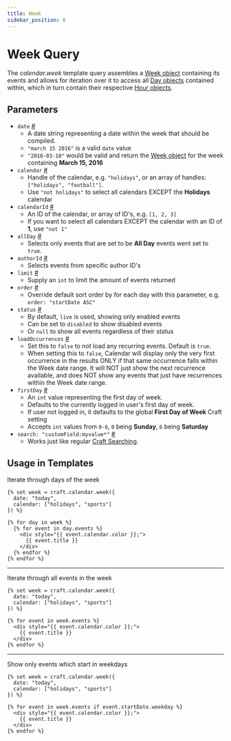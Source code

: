 ```yaml
---
title: Week
sidebar_position: 6
---
```


# Week Query

The _calendar.week_ template query assembles a [Week object](../objects/week.mdx) containing its events and allows for iteration over it to access all [Day objects](../objects/day.mdx) contained within, which in turn contain their respective [Hour objects](../objects/hour.mdx).

## Parameters

- `date` <a href="#param-date" id="param-date" className="docs-anchor">#</a>
  - A date string representing a date within the week that should be compiled.
  - `"march 15 2016"` is a valid `date` value
  - `"2016-03-10"` would be valid and return the [Week object](../objects/week.mdx) for the week containing **March 15, 2016**
- `calendar` <a href="#param-calendar" id="param-calendar" className="docs-anchor">#</a>
  - Handle of the calendar, e.g. `"holidays"`, or an array of handles: `["holidays", "football"]`.
  - Use `"not holidays"` to select all calendars EXCEPT the **Holidays** calendar
- `calendarId` <a href="#param-calendar-id" id="param-calendar-id" className="docs-anchor">#</a>
  - An ID of the calendar, or array of ID's, e.g. `[1, 2, 3]`
  - If you want to select all calendars EXCEPT the calendar with an ID of **1**, use `"not 1"`
- `allDay` <a href="#param-all-day" id="param-all-day" className="docs-anchor">#</a>
  - Selects only events that are set to be **All Day** events went set to `true`.
- `authorId` <a href="#param-author-id" id="param-author-id" className="docs-anchor">#</a>
  - Selects events from specific author ID's
- `limit` <a href="#param-limit" id="param-limit" className="docs-anchor">#</a>
  - Supply an `int` to limit the amount of events returned
- `order` <a href="#param-order" id="param-order" className="docs-anchor">#</a>
  - Override default sort order by for each day with this parameter, e.g. `order: "startDate ASC"`
- `status` <a href="#param-status" id="param-status" className="docs-anchor">#</a>
  - By default, `live` is used, showing only enabled events
  - Can be set to `disabled` to show disabled events
  - Or `null` to show all events regardless of their status
- `loadOccurrences` <a href="#param-load-occurrences" id="param-load-occurrences" className="docs-anchor">#</a>
  - Set this to `false` to not load any recurring events. Default is `true`.
  - When setting this to `false`, Calendar will display only the very first occurrence in the results ONLY if that same occurrence falls within the Week date range. It will NOT just show the next recurrence available, and does NOT show any events that just have recurrences within the Week date range.
- `firstDay` <a href="#param-first-day" id="param-first-day" className="docs-anchor">#</a>
  - An `int` value representing the first day of week.
  - Defaults to the currently logged in user's first day of week.
  - If user not logged in, it defaults to the global **First Day of Week** Craft setting
  - Accepts `int` values from `0-6`, `0` being **Sunday**, `6` being **Saturday**
- `search: "customField:myvalue*"` <a href="#param-search" id="param-search" className="docs-anchor">#</a>
  - Works just like regular [Craft Searching](https://docs.craftcms.com/v2/searching.html).

## Usage in Templates

Iterate through days of the week

```twig showLineNumbers
{% set week = craft.calendar.week({
  date: "today",
  calendar: ["holidays", "sports"]
}) %}

{% for day in week %}
  {% for event in day.events %}
    <div style="{{ event.calendar.color }};">
      {{ event.title }}
    </div>
  {% endfor %}
{% endfor %}
```

---

Iterate through all events in the week

```twig showLineNumbers
{% set week = craft.calendar.week({
  date: "today",
  calendar: ["holidays", "sports"]
}) %}

{% for event in week.events %}
  <div style="{{ event.calendar.color }};">
    {{ event.title }}
  </div>
{% endfor %}
```

---

Show only events which start in weekdays

```twig showLineNumbers
{% set week = craft.calendar.week({
  date: "today",
  calendar: ["holidays", "sports"]
}) %}

{% for event in week.events if event.startDate.weekday %}
  <div style="{{ event.calendar.color }};">
    {{ event.title }}
  </div>
{% endfor %}
```
